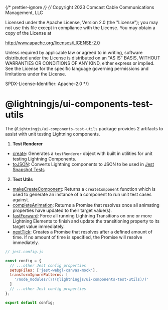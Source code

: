 {/* prettier-ignore */}
{/*
Copyright 2023 Comcast Cable Communications Management, LLC

Licensed under the Apache License, Version 2.0 (the "License");
you may not use this file except in compliance with the License.
You may obtain a copy of the License at

http://www.apache.org/licenses/LICENSE-2.0

Unless required by applicable law or agreed to in writing, software
distributed under the License is distributed on an "AS IS" BASIS,
WITHOUT WARRANTIES OR CONDITIONS OF ANY KIND, either express or implied.
See the License for the specific language governing permissions and
limitations under the License.

SPDX-License-Identifier: Apache-2.0
\*/}


<Meta title="Docs / Unit Testing / Overview" />

# @lightningjs/ui-components-test-utils

The `@lightningjs/ui-components-test-utils` package provides 2 artifacts to assist with unit testing Lightning components.

1. **Test Renderer**

- [create](/story/docs-unit-testing-test-renderer-create--page): Generates a `testRenderer` object with built in utilities for unit testing Lightning Components.
- [toJSON](/story/docs-unit-testing-test-renderer-tojson--page): Converts Lightning components to JSON to be used in [Jest Snapshot Tests](https://jestjs.io/docs/snapshot-testing)

2. **Test Utils**

- [makeCreateComponent](/story/docs-unit-testing-test-utils-makecreatecomponent--page): Returns a `createComponent` function which is used to generate an instance of a component to run unit test cases against.
- [completeAnimation](/story/docs-unit-testing-test-utils-completeanimation--page): Returns a Promise that resolves once all animating properties have updated to their target value(s).
- [fastForward](/story/docs-unit-testing-test-utils-fastforward--page): Force all running Lightning Transitions on one or more Lightning Elements to finish and update the transitioning property to its target value immediately.
- [nextTick](/story/docs-unit-testing-test-utils-nexttick--page): Creates a Promise that resolves after a defined amount of time. If no amount of time is specified, the Promise will resolve immediately.

```js
// jest.config.js

const config = {
  // ...other Jest config properties
  setupFiles: ['jest-webgl-canvas-mock'],
  transformIgnorePatterns: [
    '/node_modules/(?!(@lightningjs/ui-components-test-utils)/)'
  ]
  // ...other Jest config properties
};

export default config;
```
